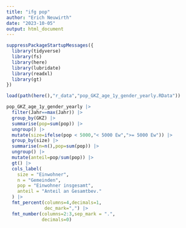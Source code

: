 ```yaml
---
title: "ifg pop"
author: "Erich Neuwirth"
date: "2023-10-05"
output: html_document
---
```


```r
suppressPackageStartupMessages({
  library(tidyverse)
  library(fs)
  library(here)
  library(lubridate)
  library(readxl)
  library(gt)
})
```

```r
load(path(here(),"r_data","pop_GKZ_age_1y_gender_yearly.RData"))
```
```r
pop_GKZ_age_1y_gender_yearly |>
  filter(Jahr==max(Jahr)) |>
  group_by(GKZ) |>
  summarise(pop=sum(pop)) |>
  ungroup() |>
  mutate(size=ifelse(pop < 5000,"< 5000 Ew",">= 5000 Ew")) |>
  group_by(size) |>
  summarise(n=n(),pop=sum(pop)) |>
  ungroup() |>
  mutate(anteil=pop/sum(pop)) |>
  gt() |>
  cols_label(
    size = "Einwohner",
    n = "Gemeinden",
    pop = "Einwohner insgesamt",
    anteil = "Anteil an Gesamtbev."
  ) |>
  fmt_percent(columns=4,decimals=1,
              dec_mark=",") |>
  fmt_number(columns=2:3,sep_mark = ".",
             decimals=0)
```

